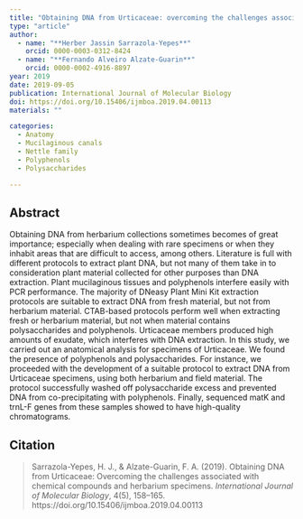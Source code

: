 ```yaml
---
title: "Obtaining DNA from Urticaceae: overcoming the challenges associated with chemical compounds and herbarium specimens"
type: "article"
author:
  - name: "**Herber Jassin Sarrazola-Yepes**"
    orcid: 0000-0003-0312-8424
  - name: "**Fernando Alveiro Alzate-Guarin**"
    orcid: 0000-0002-4916-8897
year: 2019
date: 2019-09-05
publication: International Journal of Molecular Biology
doi: https://doi.org/10.15406/ijmboa.2019.04.00113
materials: ""

categories:
  - Anatomy
  - Mucilaginous canals
  - Nettle family
  - Polyphenols
  - Polysaccharides

---
```


## Abstract

Obtaining DNA from herbarium collections sometimes becomes of great importance; especially when dealing with rare specimens or when they inhabit areas that are difficult to access, among others. Literature is full with different protocols to extract plant DNA, but not many of them take in to consideration plant material collected for other purposes than DNA extraction. Plant mucilaginous tissues and polyphenols interfere easily with PCR performance. The majority of DNeasy Plant Mini Kit extraction protocols are suitable to extract DNA from fresh material, but not from herbarium material. CTAB-based protocols perform well when extracting fresh or herbarium material, but not when material contains polysaccharides and polyphenols. Urticaceae members produced high amounts of exudate, which interferes with DNA extraction. In this study, we carried out an anatomical analysis for specimens of Urticaceae. We found the presence of polyphenols and polysaccharides. For instance, we proceeded with the development of a suitable protocol to extract DNA from Urticaceae specimens, using both herbarium and field material. The protocol successfully washed off polysaccharide excess and prevented DNA from co-precipitating with polyphenols. Finally, sequenced matK and trnL-F genes from these samples showed to have high-quality chromatograms.

## Citation

> Sarrazola-Yepes, H. J., & Alzate-Guarin, F. A. (2019). Obtaining DNA from Urticaceae: Overcoming the challenges associated with chemical compounds and herbarium specimens. *International Journal of Molecular Biology*, 4(5), 158–165. https://doi.org/10.15406/ijmboa.2019.04.00113